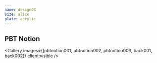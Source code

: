 ```yaml
---
name: design03
size: alice
plate: acrylic
---
```



## PBT Notion

<Gallery
  images={[pbtnotion001, pbtnotion002, pbtnotion003, back001, back002]}
  client:visible
/>
